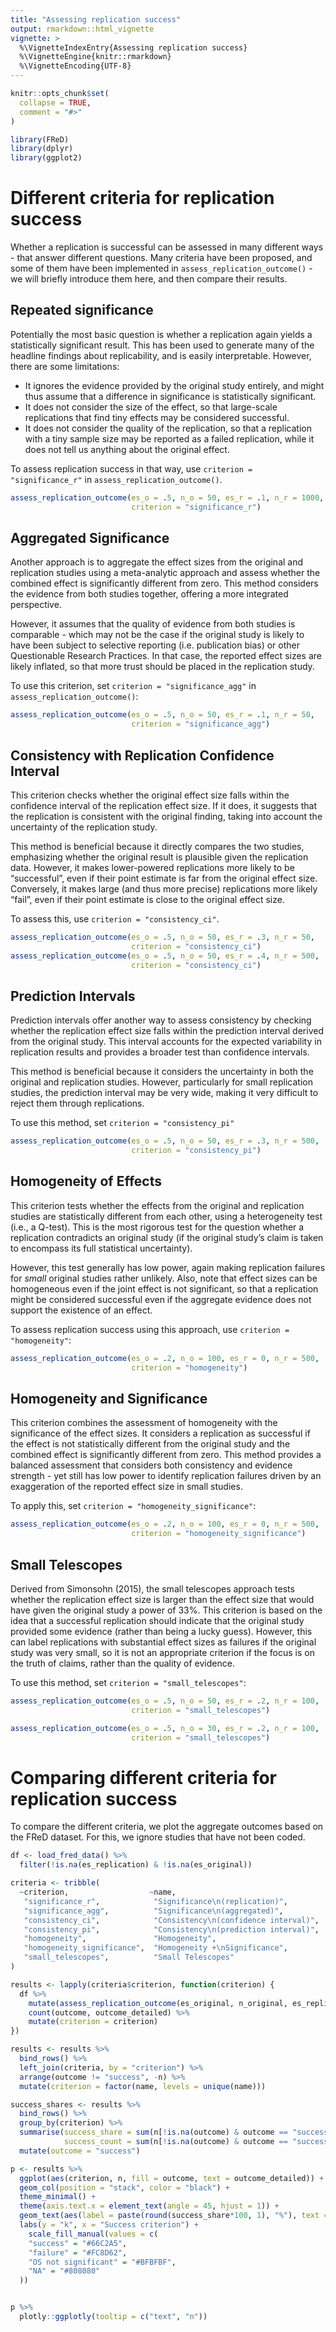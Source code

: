 ```yaml
---
title: "Assessing replication success"
output: rmarkdown::html_vignette
vignette: >
  %\VignetteIndexEntry{Assessing replication success}
  %\VignetteEngine{knitr::rmarkdown}
  %\VignetteEncoding{UTF-8}
---
```


```r
knitr::opts_chunk$set(
  collapse = TRUE,
  comment = "#>"
)
```

```r
library(FReD)
library(dplyr)
library(ggplot2)
```

# Different criteria for replication success

Whether a replication is successful can be assessed in many different ways - that answer different questions.
Many criteria have been proposed, and some of them have been implemented in 
`assess_replication_outcome()` - we will briefly introduce them here, and then compare their results.

## Repeated significance

Potentially the most basic question is whether a replication again yields a statistically significant result.
This has been used to generate many of the headline findings about replicability, and is easily interpretable.
However, there are some limitations:

- It ignores the evidence provided by the original study entirely, and might thus assume that a difference in significance is statistically significant.
- It does not consider the size of the effect, so that large-scale replications that find tiny effects may be considered successful.
- It does not consider the quality of the replication, so that a replication with a tiny sample size may be reported as a failed replication, while it does not tell us anything about the original effect.

To assess replication success in that way, use `criterion = "significance_r"` in `assess_replication_outcome()`.

```r
assess_replication_outcome(es_o = .5, n_o = 50, es_r = .1, n_r = 1000,
                           criterion = "significance_r")
```

## Aggregated Significance

Another approach is to aggregate the effect sizes from the original and replication studies using a meta-analytic approach and assess whether the combined effect is significantly different from zero. This method considers the evidence from both studies together, offering a more integrated perspective.

However, it assumes that the quality of evidence from both studies is comparable - which may not be the case if the original study is likely to have been subject to selective reporting (i.e. publication bias) or other Questionable Research Practices. In that case, the reported effect sizes are likely inflated, so that more trust should be placed in the replication study.

To use this criterion, set `criterion = "significance_agg"` in `assess_replication_outcome()`:

```r
assess_replication_outcome(es_o = .5, n_o = 50, es_r = .1, n_r = 50,
                           criterion = "significance_agg")
```

## Consistency with Replication Confidence Interval

This criterion checks whether the original effect size falls within the confidence interval of the replication effect size. If it does, it suggests that the replication is consistent with the original finding, taking into account the uncertainty of the replication study.

This method is beneficial because it directly compares the two studies, emphasizing whether the original result is plausible given the replication data. However, it makes lower-powered replications more likely to be "successful", even if their point estimate is far from the original effect size. Conversely, it makes large (and thus more precise) replications more likely "fail", even if their point estimate is close to the original effect size.


To assess this, use `criterion = "consistency_ci"`.

```r
assess_replication_outcome(es_o = .5, n_o = 50, es_r = .3, n_r = 50,
                           criterion = "consistency_ci")
assess_replication_outcome(es_o = .5, n_o = 50, es_r = .4, n_r = 500,
                           criterion = "consistency_ci")
```

## Prediction Intervals

Prediction intervals offer another way to assess consistency by checking whether the replication effect size falls within the prediction interval derived from the original study. This interval accounts for the expected variability in replication results and provides a broader test than confidence intervals.

This method is beneficial because it considers the uncertainty in both the original and replication studies. However, particularly for small replication studies, the prediction interval may be very wide, making it very difficult to reject them through replications.

To use this method, set `criterion = "consistency_pi"`
```r
assess_replication_outcome(es_o = .5, n_o = 50, es_r = .3, n_r = 500,
                           criterion = "consistency_pi")
```

## Homogeneity of Effects

This criterion tests whether the effects from the original and replication studies are statistically different from each other, using a heterogeneity test (i.e., a Q-test). This is the most rigorous test for the question whether a replication contradicts an original study (if the original study's claim is taken to encompass its full statistical uncertainty).

However, this test generally has low power, again making replication failures for *small* original studies rather unlikely. Also, note that effect sizes can be homogeneous even if the joint effect is not significant, so that a replication might be considered successful even if the aggregate evidence does not support the existence of an effect.

To assess replication success using this approach, use `criterion = "homogeneity"`:

```r
assess_replication_outcome(es_o = .2, n_o = 100, es_r = 0, n_r = 500,
                           criterion = "homogeneity")
```

## Homogeneity and Significance

This criterion combines the assessment of homogeneity with the significance of the effect sizes. It considers a replication as successful if the effect is not statistically different from the original study and the combined effect is significantly different from zero. This method provides a balanced assessment that considers both consistency and evidence strength - yet still has low power to identify replication failures driven by an exaggeration of the reported effect size in small studies.

To apply this, set `criterion = "homogeneity_significance"`:

```r
assess_replication_outcome(es_o = .2, n_o = 100, es_r = 0, n_r = 500,
                           criterion = "homogeneity_significance")
```

## Small Telescopes

Derived from Simonsohn (2015), the small telescopes approach tests whether the replication effect size is larger than the effect size that would have given the original study a power of 33%. This criterion is based on the idea that a successful replication should indicate that the original study provided some evidence (rather than being a lucky guess). However, this can label replications with substantial effect sizes as failures if the original study was very small, so it is not an appropriate criterion if the focus is on the truth of claims, rather than the quality of evidence.

To use this method, set `criterion = "small_telescopes"`:

```r
assess_replication_outcome(es_o = .5, n_o = 50, es_r = .2, n_r = 100,
                           criterion = "small_telescopes")

assess_replication_outcome(es_o = .5, n_o = 30, es_r = .2, n_r = 100,
                           criterion = "small_telescopes")
```
# Comparing different criteria for replication success

To compare the different criteria, we plot the aggregate outcomes based on the FReD dataset. For this, we ignore studies that have not been coded.

```r
df <- load_fred_data() %>% 
  filter(!is.na(es_replication) & !is.na(es_original)) 

criteria <- tribble(
  ~criterion,                  ~name,                             
   "significance_r",            "Significance\n(replication)",               
   "significance_agg",          "Significance\n(aggregated)",             
   "consistency_ci",            "Consistency\n(confidence interval)", 
   "consistency_pi",            "Consistency\n(prediction interval)",   
   "homogeneity",               "Homogeneity",                    
   "homogeneity_significance",  "Homogeneity +\nSignificance",
   "small_telescopes",          "Small Telescopes"
)

results <- lapply(criteria$criterion, function(criterion) {
  df %>% 
    mutate(assess_replication_outcome(es_original, n_original, es_replication, n_replication, criterion = criterion)) %>% 
    count(outcome, outcome_detailed) %>% 
    mutate(criterion = criterion)
})

results <- results %>%
  bind_rows() %>%
  left_join(criteria, by = "criterion") %>%
  arrange(outcome != "success", -n) %>%
  mutate(criterion = factor(name, levels = unique(name)))

success_shares <- results %>% 
  bind_rows() %>%
  group_by(criterion) %>% 
  summarise(success_share = sum(n[!is.na(outcome) & outcome == "success"]) / sum(n),
            success_count = sum(n[!is.na(outcome) & outcome == "success"])) %>% 
  mutate(outcome = "success")

p <- results %>%
  ggplot(aes(criterion, n, fill = outcome, text = outcome_detailed)) +
  geom_col(position = "stack", color = "black") +
  theme_minimal() +
  theme(axis.text.x = element_text(angle = 45, hjust = 1)) +
  geom_text(aes(label = paste(round(success_share*100, 1), "%"), text = NULL, y = success_count/2), data = success_shares) +
  labs(y = "k", x = "Success criterion") +
    scale_fill_manual(values = c(
    "success" = "#66C2A5",        
    "failure" = "#FC8D62",        
    "OS not significant" = "#BFBFBF", 
    "NA" = "#808080"              
  ))


p %>% 
  plotly::ggplotly(tooltip = c("text", "n"))


```


